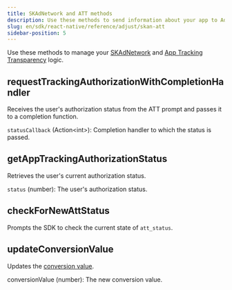 ```yaml
---
title: SKAdNetwork and ATT methods
description: Use these methods to send information about your app to Adjust.
slug: en/sdk/react-native/reference/adjust/skan-att
sidebar-position: 5
---
```


Use these methods to manage your [SKAdNetwork](https://help.adjust.com/en/article/skadnetwork) and [App Tracking Transparency](https://help.adjust.com/en/article/app-tracking-transparency-att-framework) logic.

<Function>

## requestTrackingAuthorizationWithCompletionHandler

Receives the user's authorization status from the ATT prompt and passes it to a completion function.

<slot slot="signature">


<RequestTrackingAuthorizationSig />

</slot>

<slot slot="snippet">


<RequestTrackingAuthorization />

</slot>

<slot slot="parameters">

`statusCallback` (Action\<int\>): Completion handler to which the status is passed.

</slot>

</Function>

<Function>

## getAppTrackingAuthorizationStatus

Retrieves the user's current authorization status.

<slot slot="signature">


<GetAppTrackingAuthorizationStatusSig />

</slot>

<slot slot="snippet">


<GetAppTrackingAuthorizationStatus />

</slot>

<slot slot="returns">

`status` (number): The user's authorization status.

</slot>

</Function>

<Function>

## checkForNewAttStatus

Prompts the SDK to check the current state of `att_status`.

<slot slot="signature">


<CheckForNewAttStatusSig />

</slot>

<slot slot="snippet">


<CheckForNewAttStatus />

</slot>

</Function>

<Function>

## updateConversionValue

Updates the [conversion value](https://help.adjust.com/en/suite/article/conversion-hub).

<slot slot="signature">


<UpdateConversionValueSig />

</slot>

<slot slot="snippet">


<UpdateConversionValue />

</slot>

<slot slot="parameters">

conversionValue (number): The new conversion value.

</slot>

</Function>
